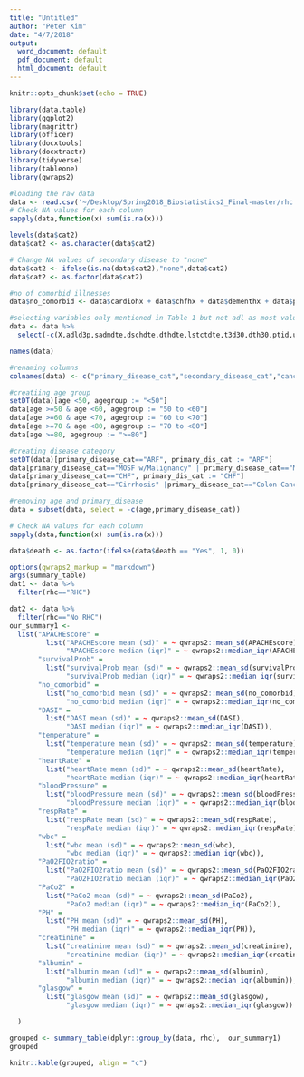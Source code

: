 ```yaml
---
title: "Untitled"
author: "Peter Kim"
date: "4/7/2018"
output:
  word_document: default
  pdf_document: default
  html_document: default
---
```


```r
knitr::opts_chunk$set(echo = TRUE)
```

```r
library(data.table)
library(ggplot2)
library(magrittr)
library(officer)
library(docxtools)
library(docxtractr)
library(tidyverse)
library(tableone)
library(qwraps2)
```

```r

#loading the raw data
data <- read.csv('~/Desktop/Spring2018_Biostatistics2_Final-master/rhc.csv')
# Check NA values for each column
sapply(data,function(x) sum(is.na(x)))

levels(data$cat2)
data$cat2 <- as.character(data$cat2)

# Change NA values of secondary disease to "none"
data$cat2 <- ifelse(is.na(data$cat2),"none",data$cat2)
data$cat2 <- as.factor(data$cat2)

#no of comorbid illnesses
data$no_comorbid <- data$cardiohx + data$chfhx + data$dementhx + data$psychhx + data$chrpulhx + data$renalhx + data$liverhx + data$gibledhx + data$malighx + data$immunhx + data$transhx + data$amihx 

#selecting variables only mentioned in Table 1 but not adl as most values are missing
data <- data %>%
  select(-c(X,adld3p,sadmdte,dschdte,dthdte,lstctdte,t3d30,dth30,ptid,urin1))

names(data)

#renaming columns
colnames(data) <- c("primary_disease_cat","secondary_disease_cat","cancer","death","cardio_com",   "heartfailure_com","dementia_com","psychiatric_com","pulmonary_com","renal_com","Cirrhosis_com","GIbleed_com","malign_com","immune_com","transfer_com","myocardio_com","age","sex",         "education","survivalProb","DASI","APACHEscore","glasgow","bloodPressure","wbc","heartRate","respRate","temperature","PaO2FIO2ratio","albumin","hematocrit","bilirubin",       "creatinine","sodium","potassium","PaCo2","PH","rhc","weight", "DNR","medicalInsurance","respDiag","cardioDiag","neuroDiag","gastroDiag","renalDiag","metaDiag","hemaDiag","sepsisDiag","traumaDiag","orthoDiag","race","income","no_comorbid")

#creatiing age group
setDT(data)[age <50, agegroup := "<50"]
data[age >=50 & age <60, agegroup := "50 to <60"]
data[age >=60 & age <70, agegroup := "60 to <70"]
data[age >=70 & age <80, agegroup := "70 to <80"]
data[age >=80, agegroup := ">=80"]

#creating disease category
setDT(data)[primary_disease_cat=="ARF", primary_dis_cat := "ARF"]
data[primary_disease_cat=="MOSF w/Malignancy" | primary_disease_cat=="MOSF w/Sepsis", primary_dis_cat := "MOSF"]
data[primary_disease_cat=="CHF", primary_dis_cat := "CHF"]
data[primary_disease_cat=="Cirrhosis" |primary_disease_cat=="Colon Cancer" |primary_disease_cat=="Coma" |primary_disease_cat=="COPD" |primary_disease_cat=="Lung Cancer", primary_dis_cat := "Other"]

#removing age and primary_disease
data = subset(data, select = -c(age,primary_disease_cat))

# Check NA values for each column
sapply(data,function(x) sum(is.na(x)))

data$death <- as.factor(ifelse(data$death == "Yes", 1, 0))
```

```r
options(qwraps2_markup = "markdown")
args(summary_table)
dat1 <- data %>%
  filter(rhc=="RHC")

dat2 <- data %>%
  filter(rhc=="No RHC")
our_summary1 <- 
  list("APACHEscore" = 
         list("APACHEscore mean (sd)" = ~ qwraps2::mean_sd(APACHEscore),
              "APACHEscore median (iqr)" = ~ qwraps2::median_iqr(APACHEscore)),
       "survivalProb" = 
         list("survivalProb mean (sd)" = ~ qwraps2::mean_sd(survivalProb),
              "survivalProb median (iqr)" = ~ qwraps2::median_iqr(survivalProb)),
       "no_comorbid" = 
         list("no_comorbid mean (sd)" = ~ qwraps2::mean_sd(no_comorbid),
              "no_comorbid median (iqr)" = ~ qwraps2::median_iqr(no_comorbid)),
       "DASI" = 
         list("DASI mean (sd)" = ~ qwraps2::mean_sd(DASI),
              "DASI median (iqr)" = ~ qwraps2::median_iqr(DASI)),
       "temperature" = 
         list("temperature mean (sd)" = ~ qwraps2::mean_sd(temperature),
              "temperature median (iqr)" = ~ qwraps2::median_iqr(temperature)),
       "heartRate" = 
         list("heartRate mean (sd)" = ~ qwraps2::mean_sd(heartRate),
              "heartRate median (iqr)" = ~ qwraps2::median_iqr(heartRate)),
       "bloodPressure" = 
         list("bloodPressure mean (sd)" = ~ qwraps2::mean_sd(bloodPressure),
              "bloodPressure median (iqr)" = ~ qwraps2::median_iqr(bloodPressure)),
       "respRate" = 
         list("respRate mean (sd)" = ~ qwraps2::mean_sd(respRate),
              "respRate median (iqr)" = ~ qwraps2::median_iqr(respRate)),
       "wbc" = 
         list("wbc mean (sd)" = ~ qwraps2::mean_sd(wbc),
              "wbc median (iqr)" = ~ qwraps2::median_iqr(wbc)),
       "PaO2FIO2ratio" = 
         list("PaO2FIO2ratio mean (sd)" = ~ qwraps2::mean_sd(PaO2FIO2ratio),
              "PaO2FIO2ratio median (iqr)" = ~ qwraps2::median_iqr(PaO2FIO2ratio)),
       "PaCo2" = 
         list("PaCo2 mean (sd)" = ~ qwraps2::mean_sd(PaCo2),
              "PaCo2 median (iqr)" = ~ qwraps2::median_iqr(PaCo2)),
       "PH" = 
         list("PH mean (sd)" = ~ qwraps2::mean_sd(PH),
              "PH median (iqr)" = ~ qwraps2::median_iqr(PH)),
       "creatinine" = 
         list("creatinine mean (sd)" = ~ qwraps2::mean_sd(creatinine),
              "creatinine median (iqr)" = ~ qwraps2::median_iqr(creatinine)),
       "albumin" = 
         list("albumin mean (sd)" = ~ qwraps2::mean_sd(albumin),
              "albumin median (iqr)" = ~ qwraps2::median_iqr(albumin)),
       "glasgow" = 
         list("glasgow mean (sd)" = ~ qwraps2::mean_sd(glasgow),
              "glasgow median (iqr)" = ~ qwraps2::median_iqr(glasgow))

  ) 

grouped <- summary_table(dplyr::group_by(data, rhc),  our_summary1)
grouped
```

```r
knitr::kable(grouped, align = "c")
```

